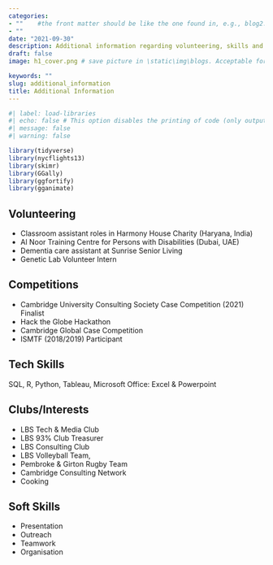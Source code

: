 ```yaml
---
categories:  
- ""    #the front matter should be like the one found in, e.g., blog2.md. It cannot be like the normal Rmd we used
- ""
date: "2021-09-30"
description: Additional information regarding volunteering, skills and interests  # the title that will show up once someone gets to this page
draft: false
image: h1_cover.png # save picture in \static\img\blogs. Acceptable formats= jpg, jpeg, or png . Your iPhone pics wont work

keywords: ""
slug: additional_information
title: Additional Information
---
```


```r
#| label: load-libraries
#| echo: false # This option disables the printing of code (only output is displayed).
#| message: false
#| warning: false

library(tidyverse)
library(nycflights13)
library(skimr)
library(GGally)
library(ggfortify)
library(gganimate)
```

## Volunteering

 - Classroom assistant roles in Harmony House Charity (Haryana, India) 
 - Al Noor Training Centre for Persons with Disabilities (Dubai, UAE)
 - Dementia care assistant at Sunrise Senior Living
 - Genetic Lab Volunteer Intern

## Competitions

 - Cambridge University Consulting Society Case Competition (2021) Finalist
 - Hack the Globe Hackathon
 - Cambridge Global Case Competition
 - ISMTF (2018/2019) Participant

## Tech Skills 

SQL, R, Python, Tableau, Microsoft Office: Excel & Powerpoint

## Clubs/Interests 
 - LBS Tech & Media Club
 - LBS 93% Club Treasurer
 - LBS Consulting Club
 - LBS Volleyball Team, 
 - Pembroke & Girton Rugby Team
 - Cambridge Consulting Network
 - Cooking

## Soft Skills 

 - Presentation
 - Outreach
 - Teamwork
 - Organisation

